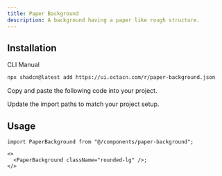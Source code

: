 ```yaml
---
title: Paper Background
description: A background having a paper like rough structure.
---
```


<ComponentPreview
  name="paper-background-demo"
  className="[&_.preview>[data-orientation=vertical]]:sm:max-w-[80%] **:[.preview]:min-h-[450px] **:[pre]:h-[450px]"
/>

## Installation

<CodeTabs>

<TabsList>
  <TabsTrigger value="cli">CLI</TabsTrigger>
  <TabsTrigger value="manual">Manual</TabsTrigger>
</TabsList>

<TabsContent value="cli">

```bash
npx shadcn@latest add https://ui.octacn.com/r/paper-background.json
```

</TabsContent>

<TabsContent value="manual">

<Steps>

<Step>Copy and paste the following code into your project.</Step>

<ComponentSource name="utils" title="lib/utils.ts" />
<ComponentSource name="paper-background" title="components/paper-background.tsx" />

<Step>Update the import paths to match your project setup.</Step>

</Steps>

</TabsContent>

</CodeTabs>

## Usage

```tsx showLineNumbers
import PaperBackground from "@/components/paper-background";
```

```tsx showLineNumbers
<>
  <PaperBackground className="rounded-lg" />;
</>
```

